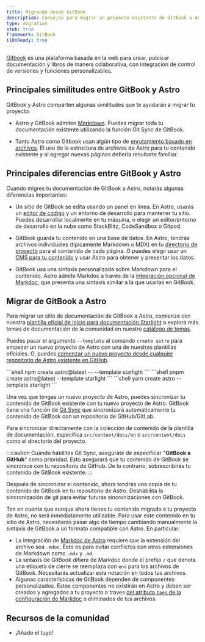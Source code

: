 ```yaml
---
title: Migrando desde GitBook
description: Consejos para migrar un proyecto existente de GitBook a Astro
type: migration
stub: true
framework: GitBook
i18nReady: true
---
```



[Gitbook](https://gitbook.com) es una plataforma basada en la web para crear, publicar documentación y libros de manera colaborativa, con integración de control de versiones y funciones personalizables.


## Principales similitudes entre GitBook y Astro

GitBook y Astro comparten algunas similitudes que te ayudarán a migrar tu proyecto:

- Astro y GitBook admiten [Markdown](/es/guides/markdown-content/). Puedes migrar toda tu documentación existente utilizando la función Git Sync de GitBook.

- Tanto Astro como Gitbook usan algún tipo de [enrutamiento basado en archivos](/es/guides/routing/). El uso de la estructura de archivos de Astro para tu contenido existente y al agregar nuevas páginas debería resultarte familiar.

## Principales diferencias entre GitBook y Astro

Cuando migres tu documentación de GitBook a Astro, notarás algunas diferencias importantes:

- Un sitio de GitBook se edita usando un panel en línea. En Astro, usarás un [editor de código](/es/editor-setup/) y un entorno de desarrollo para mantener tu sitio. Puedes desarrollar localmente en tu máquina, o elegir un editor/entorno de desarrollo en la nube como StackBlitz, CodeSandbox o Gitpod.

- GitBook guarda tu contenido en una base de datos. En Astro, tendrás archivos individuales (típicamente Markdown o MDX) en tu [directorio de proyecto](/es/basics/project-structure/) para el contenido de cada página. O puedes elegir usar un [CMS para tu contenido](/es/guides/cms/) y usar Astro para obtener y presentar los datos.

- GitBook usa una sintaxis personalizada sobre Markdown para el contenido. Astro admite Markdoc a través de la [integración opcional de Markdoc](/es/guides/integrations-guide/markdoc/), que presenta una sintaxis similar a la que usarías en GitBook.


## Migrar de GitBook a Astro

Para migrar un sitio de documentación de GitBook a Astro, comienza con nuestra [plantilla oficial de inicio para documentación Starlight](https://starlight.astro.build) o explora más temas de documentación de la comunidad en nuestro [catálogo de temas](https://astro.build/themes?search=&categories%5B%5D=docs).

Puedes pasar el argumento `--template` al comando `create astro` para empezar un nuevo proyecto de Astro con una de nuestras plantillas oficiales. O, puedes [comenzar un nuevo proyecto desde cualquier repositorio de Astro existente en GitHub](/es/install-and-setup/#usa-un-tema-o-una-plantilla-de-inicio).

  <PackageManagerTabs>
    <Fragment slot="npm">
    ```shell
    npm create astro@latest -- --template starlight
    ```
    </Fragment>
    <Fragment slot="pnpm">
    ```shell
    pnpm create astro@latest --template starlight
    ```
    </Fragment>
    <Fragment slot="yarn">
    ```shell
    yarn create astro --template starlight
    ```
    </Fragment>
  </PackageManagerTabs>

Una vez que tengas un nuevo proyecto de Astro, puedes sincronizar tu contenido de GitBook existente con tu nuevo proyecto de Astro. GitBook tiene una función de [Git Sync](https://docs.gitbook.com/product-tour/git-sync) que sincronizará automáticamente tu contenido de GitBook con un repositorio de GitHub/GitLab.

Para sincronizar directamente con la colección de contenido de la plantilla de documentación, especifica `src/content/docs/en` o `src/content/docs` como el directorio del proyecto.

:::caution
Cuando habilites Git Sync, asegúrate de especificar "**GitBook a GitHub**" como prioridad. Esto asegurará que tu contenido de GitBook se sincronice con tu repositorio de GitHub. De lo contrario, sobrescribirás tu contenido de GitBook existente.
:::

Después de sincronizar el contenido, ahora tendrás una copia de tu contenido de GitBook en tu repositorio de Astro. Deshabilita la sincronización de git para evitar futuras sincronizaciones con GitBook.

Ten en cuenta que aunque ahora tienes tu contenido migrado a tu proyecto de Astro, no será inmediatamente utilizable. Para usar este contenido en tu sitio de Astro, necesitarás pasar algo de tiempo cambiando manualmente la sintaxis de GitBook a un formato compatible con Astro. En particular:

- La integración de [Markdoc de Astro](/es/guides/integrations-guide/markdoc/) requiere que la extensión del archivo sea `.mdoc`. Esto es para evitar conflictos con otras extensiones de Markdown como `.mdx` y `.md`.
- La sintaxis de GitBook difiere de Markdoc donde el prefijo `/` que denota una etiqueta de cierre se reemplaza con `end` para los archivos de GitBook. Necesitarás actualizar esta notación en todos tus archivos.
- Algunas características de GitBook dependen de componentes personalizados. Estos componentes no existirán en Astro y deben ser creados y agregados a tu proyecto a traves [del atributo `tags` de la configuración de Markdoc](/es/guides/integrations-guide/markdoc/#usa-componentes-astro-como-etiquetas-markdoc) o eliminados de tus archivos.

## Recursos de la comunidad

- ¡Añade el tuyo!

